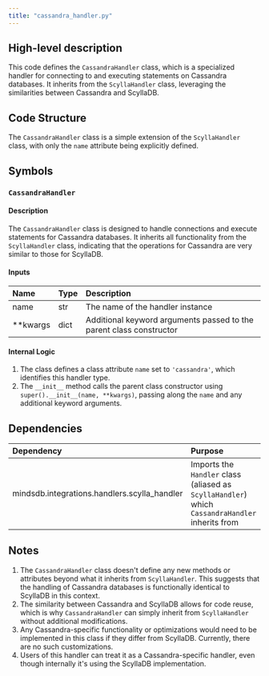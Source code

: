 ```yaml
---
title: "cassandra_handler.py"
---
```


## High-level description
This code defines the `CassandraHandler` class, which is a specialized handler for connecting to and executing statements on Cassandra databases. It inherits from the `ScyllaHandler` class, leveraging the similarities between Cassandra and ScyllaDB.

## Code Structure
The `CassandraHandler` class is a simple extension of the `ScyllaHandler` class, with only the `name` attribute being explicitly defined.

## Symbols

### `CassandraHandler`
#### Description
The `CassandraHandler` class is designed to handle connections and execute statements for Cassandra databases. It inherits all functionality from the `ScyllaHandler` class, indicating that the operations for Cassandra are very similar to those for ScyllaDB.

#### Inputs
| Name | Type | Description |
|:-----|:-----|:------------|
| name | str | The name of the handler instance |
| **kwargs | dict | Additional keyword arguments passed to the parent class constructor |

#### Internal Logic
1. The class defines a class attribute `name` set to `'cassandra'`, which identifies this handler type.
2. The `__init__` method calls the parent class constructor using `super().__init__(name, **kwargs)`, passing along the `name` and any additional keyword arguments.

## Dependencies
| Dependency | Purpose |
|:-----------|:--------|
| mindsdb.integrations.handlers.scylla_handler | Imports the `Handler` class (aliased as `ScyllaHandler`) which `CassandraHandler` inherits from |

## Notes
1. The `CassandraHandler` class doesn't define any new methods or attributes beyond what it inherits from `ScyllaHandler`. This suggests that the handling of Cassandra databases is functionally identical to ScyllaDB in this context.
2. The similarity between Cassandra and ScyllaDB allows for code reuse, which is why `CassandraHandler` can simply inherit from `ScyllaHandler` without additional modifications.
3. Any Cassandra-specific functionality or optimizations would need to be implemented in this class if they differ from ScyllaDB. Currently, there are no such customizations.
4. Users of this handler can treat it as a Cassandra-specific handler, even though internally it's using the ScyllaDB implementation.